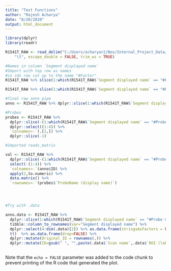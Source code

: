 ```yaml
---
title: "Test Functions"
author: "Rajesh Acharya"
date: "8/20/2020"
output: html_document
---
```


```r
library(dplyr)
library(readr)


```



```r
R1541T_RAW <- read_delim("C:/Users/acharyar2/Box/Internal_Project_Data/20200124_Spacial_Transcriptomics_Proj/data/test/testdata/1541T_RAW.txt", 
    "\t", escape_double = FALSE, trim_ws = TRUE)

#Names in column `Segment displayed name`
#Import with top row as names
#in sdn row cut up to the name "#Factor"
R1541T_RAW %>% slice(1:which(R1541T_RAW$`Segment displayed name` == "#Factor"))

R1541T_RAW %>% slice(1:which(R1541T_RAW$`Segment displayed name` == "#Probe Group")-1) %>% tibble::column_to_rownames(var="Segment displayed name") %>% select(4:dim(.)[2]) %>% t() %>% as.data.frame() %>% mutate(ID=gsub(" ", "",paste(`Scan name`,`ROI (label)`,`Segment tags`,sep = "|")) )

#final raw anno pipe
anno <- R1541T_RAW %>% dplyr::slice(1:which(R1541T_RAW$`Segment displayed name` == "#Probe Group")-1) %>% tibble::column_to_rownames(var="Segment displayed name") %>% dplyr::select(4:dim(.)[2]) %>% as.data.frame(stringsAsFactors = FALSE) %>% t()  %>% as.data.frame(drop=FALSE) %>% dplyr::mutate(Original_ID = rownames(.)) %>% dplyr::mutate(ID=gsub(" ", "",paste(`Scan name`,`ROI (label)`,`Segment tags`,sep = "|")) )

#Probes
probes <- R1541T_RAW %>% 
  dplyr::slice(-(1:which(R1541T_RAW$`Segment displayed name` == "#Probe Group")-1)) %>% 
  dplyr::select((1:4)) %>% 
  `colnames<-`(.[1,]) %>% 
  dplyr::slice(-1)

#Imported reads_matrix

val <- R1541T_RAW %>% 
  dplyr::slice(-(1:which(R1541T_RAW$`Segment displayed name` == "#Probe Group"))) %>% 
  select(-(1:4)) %>% 
  `colnames<-`(anno$ID) %>% 
  apply(2,to.numeric) %>% 
  data.matrix() %>% 
  `rownames<-`(probes$`ProbeName (display name)`)




#Try with .data

anno.data <- R1541T_RAW %>% 
  dplyr::slice(1:which(R1541T_RAW$`Segment displayed name` == "#Probe Group")-1) %>% 
  tibble::column_to_rownames(var="Segment displayed name") %>% 
  dplyr::select(4:dim(.data)[2]) %>% as.data.frame(stringsAsFactors = FALSE) %>% 
  t()  %>% as.data.frame(drop=FALSE) %>% 
  dplyr::mutate(Original_ID = rownames(.)) %>% 
  dplyr::mutate(ID=gsub(" ", "",paste(.data$`Scan name`,.data$`ROI (label)`,.data$`Segment tags`,sep = "|")) )
```



```r

```

Note that the `echo = FALSE` parameter was added to the code chunk to prevent printing of the R code that generated the plot.
